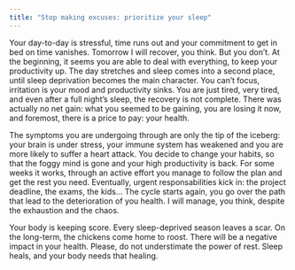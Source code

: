 ```yaml
---
title: "Stop making excuses: prioritize your sleep" 
---
```


Your day-to-day is stressful, time runs out and your commitment to get in bed on time vanishes. Tomorrow I will recover, you think. But you don't. At the beginning, it seems you are able to deal with everything, to keep your productivity up. The day stretches and sleep comes into a second place, until sleep deprivation becomes the main character. You can't focus, irritation is your mood and productivity sinks. You are just tired, very tired, and even after a full night's sleep, the recovery is not complete. There was actually no net gain: what you seemed to be gaining, you are losing it now, and foremost, there is a price to pay: your health. 

The symptoms you are undergoing through are only the tip of the iceberg: your brain is under stress, your immune system has weakened and you are more likely to suffer a heart attack. You decide to change your habits, so that the foggy mind is gone and your high productivity is back. For some weeks it works, through an active effort you manage to follow the plan and get the rest you need. Eventually, urgent responsabilities kick in: the project deadline, the exams, the kids... The cycle starts again, you go over the path that lead to the deterioration of you health. I will manage, you think, despite the exhaustion and the chaos. 

Your body is keeping score. Every sleep-deprived season leaves a scar. On the long-term, the chickens come home to roost. There will be a negative impact in your health. Please, do not understimate the power of rest. Sleep heals, and your body needs that healing.